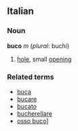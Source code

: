 ==Italian==
===Noun===
'''buco''' ''m'' (''plural'': buchi)

# [[hole]], small [[opening]]

===Related terms===
*[[buca]]
*[[bucare]]
*[[bucato]]
*[[bucherellare]]
*[[osso buco]]]
